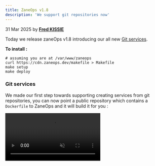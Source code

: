 ```yaml
---
title: ZaneOps v1.8
description: 'We support git repositories now'
---
```




<span className='text-gray-600 dark:text-gray-400'>31 Mar 2025</span> by [**Fred KISSIE**](https://github.com/Fredkiss3)


Today we release zaneOps v1.8 introducing our all new [Git services](/knowledge-base/git-services). 

**To install :**

```shell
# assuming you are at /var/www/zaneops
curl https://cdn.zaneops.dev/makefile > Makefile
make setup
make deploy
```

### Git services

We made our first step towards supporting creating services from git repositories, you can now point a public repository 
which contains a `Dockerfile` to ZaneOps and it will build it for you :

<video muted src="https://assets.zaneops.dev/videos/git-services.mp4" alt="Git services" controls />  


### Bulk actions 

You can now select multiple services in one environment and apply bulk actions to them.
<video muted src="https://assets.zaneops.dev/videos/bulk-actions.mp4" alt="Bulk actions" controls />  

### other changes

Logs are now separated from deployments and runtime logs. with runtime logs being all the logs your services produce and deployment logs 
for build and logs produced by ZaneOps.

<img className="block dark:hidden" src="https://assets.zaneops.dev/images/deployment-logs-light.png" alt="deployment logs" />
<img className="!hidden dark:!block" src="https://assets.zaneops.dev/images/deployment-logs-dark.png" alt="deployment logs" />

<img className="block dark:hidden" src="https://assets.zaneops.dev/images/runtime-logs-light.png" alt="runtime logs" />
<img className="!hidden dark:!block" src="https://assets.zaneops.dev/images/runtime-logs-dark.png" alt="runtime logs" />
